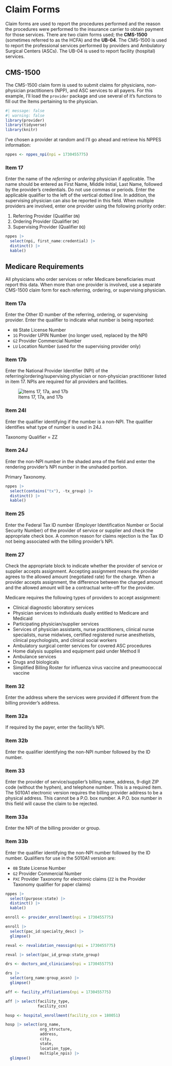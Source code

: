 # Claim Forms {.unnumbered}

Claim forms are used to report the procedures performed and the reason the procedures were performed to the insurance carrier to obtain payment for those services. There are two claim forms used; the **CMS-1500** (sometimes referred to as the HCFA) and the **UB-04**. The CMS-1500 is used to report the professional services performed by providers and Ambulatory Surgical Centers (ASCs). The UB-04 is used to report facility (hospital) services.

## CMS-1500

The CMS-1500 claim form is used to submit claims for physicians, non-physician practitioners (NPP), and ASC services to all payers. For this example, I'll load the `provider` package and use several of it's functions to fill out the Items pertaining to the physician.

```r
#| message: false
#| warning: false
library(provider)
library(tidyverse)
library(knitr)
```

I've chosen a provider at random and I'll go ahead and retrieve his NPPES information:

```r
nppes <- nppes_npi(npi = 1730455775)
```


### Item 17

Enter the name of the *referring* or *ordering* physician if applicable. The name should be entered as First Name, Middle Initial, Last Name, followed by the provider’s credentials. Do not use commas or periods. Enter the applicable qualifier to the left of the vertical dotted line. In addition, the supervising physician can also be reported in this field. When multiple providers are involved, enter one provider using the following priority order:

   1. Referring Provider (Qualifier `DN`)
   2. Ordering Provider (Qualifier `DK`)
   3. Supervising Provider (Qualifier `DQ`)

```r
nppes |> 
  select(npi, first_name:credential) |> 
  distinct() |> 
  kable()
```

::: {.callout-caution}
## Medicare Requirements

All physicians who order services or refer Medicare beneficiaries must report this data. When more than one provider is involved, use a separate CMS-1500 claim form for each referring, ordering, or supervising physician.
:::

### Item 17a

Enter the Other ID number of the referring, ordering, or supervising provider. Enter the qualifier to indicate what number is being reported:

   * `0B` State License Number
   * `1G` Provider UPIN Number (no longer used, replaced by the NPI)
   * `G2` Provider Commercial Number
   * `LU` Location Number (used for the supervising provider only)

### Item 17b

Enter the National Provider Identifier (NPI) of the referring/ordering/supervising physician or non-physician practitioner listed in item 17. NPIs are required for all providers and facilities.

![Items 17, 17a, and 17b](img/item17.jpg){#fig-item17}


### Item 24I

Enter the qualifier identifying if the number is a non-NPI. The qualifier identifies what type of number is used in 24J. 

Taxonomy Qualifier = ZZ

### Item 24J

Enter the non-NPI number in the shaded area of the field and enter the rendering provider’s NPI number in the unshaded portion. 

Primary Taxonomy.

```r
nppes |> 
  select(contains("tx"), -tx_group) |> 
  distinct() |> 
  kable()
```

### Item 25

Enter the Federal Tax ID number (Employer Identification Number or Social Security Number) of the provider of service or supplier and check the appropriate check box. A common reason for claims rejection is the Tax ID not being associated with the billing provider’s NPI.

### Item 27

Check the appropriate block to indicate whether the provider of service or supplier accepts assignment. Accepting assignment means the provider agrees to the allowed amount (negotiated rate) for the charge. When a provider accepts assignment, the difference between the charged amount and the allowed amount will be a contractual write-off for the provider.

Medicare requires the following types of providers to accept assignment:

   * Clinical diagnostic laboratory services
   * Physician services to individuals dually entitled to Medicare and Medicaid
   * Participating physician/supplier services
   * Services of physician assistants, nurse practitioners, clinical nurse specialists, nurse midwives, certified registered nurse anesthetists, clinical psychologists, and clinical social workers
   * Ambulatory surgical center services for covered ASC procedures
   * Home dialysis supplies and equipment paid under Method II
   * Ambulance services
   * Drugs and biologicals
   * Simplified Billing Roster for influenza virus vaccine and pneumococcal vaccine

### Item 32

Enter the address where the services were provided if different from the billing provider’s address.

### Item 32a

If required by the payer, enter the facility’s NPI.

### Item 32b

Enter the qualifier identifying the non-NPI number followed by the ID number.

### Item 33

Enter the provider of service/supplier’s billing name, address, 9-digit ZIP code (without the hyphen), and telephone number. This is a required item. The 5010A1 electronic version requires the billing provider address to be a physical address. This cannot be a P.O. box number. A P.O. box number in this field will cause the claim to be rejected.

### Item 33a

Enter the NPI of the billing provider or group.

### Item 33b

Enter the qualifier identifying the non-NPI number followed by the ID number. Qualifiers for use in the 5010A1 version are:

   * `0B`  State License Number
   * `G2`  Provider Commercial Number
   * `PXC` Provider Taxonomy for electronic claims (`ZZ` is the Provider Taxonomy qualifier for paper claims)


```r
nppes |> 
  select(purpose:state) |> 
  distinct() |> 
  kable()
```



```r
enroll <- provider_enrollment(npi = 1730455775)

enroll |> 
  select(pac_id:specialty_desc) |> 
  glimpse()
```



```r
reval <- revalidation_reassign(npi = 1730455775)

reval |> select(pac_id_group:state_group)
```



```r
drs <- doctors_and_clinicians(npi = 1730455775)

drs |> 
  select(org_name:group_assn) |> 
  glimpse()
```



```r
aff <- facility_affiliations(npi = 1730455775)

aff |> select(facility_type,
              facility_ccn)
```

```r
hosp <- hospital_enrollment(facility_ccn = 180051)

hosp |> select(org_name, 
               org_structure, 
               address, 
               city, 
               state, 
               location_type, 
               multiple_npis) |> 
  glimpse()
```